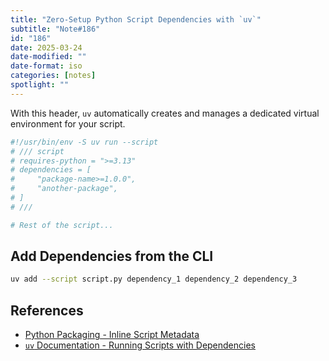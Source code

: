 ```yaml
---
title: "Zero-Setup Python Script Dependencies with `uv`"
subtitle: "Note#186"
id: "186"
date: 2025-03-24
date-modified: ""
date-format: iso
categories: [notes]
spotlight: ""
---
```

With this header, `uv` automatically creates and manages a dedicated virtual environment for your script.

```python
#!/usr/bin/env -S uv run --script
# /// script
# requires-python = ">=3.13"
# dependencies = [
#     "package-name>=1.0.0",
#     "another-package",
# ]
# ///

# Rest of the script...
```

## Add Dependencies from the CLI

```sh
uv add --script script.py dependency_1 dependency_2 dependency_3
```

## References

* [Python Packaging - Inline Script Metadata](https://packaging.python.org/en/latest/specifications/inline-script-metadata/#inline-script-metadata)
* [`uv` Documentation - Running Scripts with Dependencies](https://docs.astral.sh/uv/guides/scripts/#running-a-script-with-dependencies)
